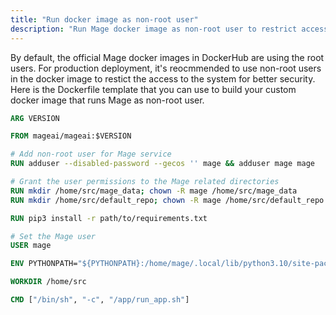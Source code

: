 ```yaml
---
title: "Run docker image as non-root user"
description: "Run Mage docker image as non-root user to restrict access to the system"
---
```


By default, the official Mage docker images in DockerHub are using the root users. For production deployment,
it's reocmmended to use non-root users in the docker image to restict the access to the system for better security.
Here is the Dockerfile template that you can use to build your custom docker image that runs Mage as non-root user.

```dockerfile
ARG VERSION

FROM mageai/mageai:$VERSION

# Add non-root user for Mage service
RUN adduser --disabled-password --gecos '' mage && adduser mage mage

# Grant the user permissions to the Mage related directories
RUN mkdir /home/src/mage_data; chown -R mage /home/src/mage_data
RUN mkdir /home/src/default_repo; chown -R mage /home/src/default_repo

RUN pip3 install -r path/to/requirements.txt

# Set the Mage user
USER mage

ENV PYTHONPATH="${PYTHONPATH}:/home/mage/.local/lib/python3.10/site-packages"

WORKDIR /home/src

CMD ["/bin/sh", "-c", "/app/run_app.sh"]
```
